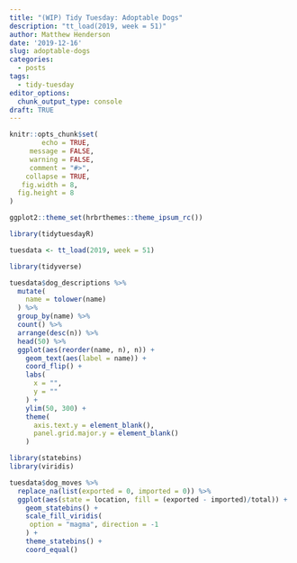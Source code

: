 ```yaml
---
title: "(WIP) Tidy Tuesday: Adoptable Dogs"
description: "tt_load(2019, week = 51)"
author: Matthew Henderson
date: '2019-12-16'
slug: adoptable-dogs
categories:
  - posts
tags:
  - tidy-tuesday
editor_options: 
  chunk_output_type: console
draft: TRUE
---
```


```r
knitr::opts_chunk$set(
        echo = TRUE,
     message = FALSE,
     warning = FALSE,
     comment = "#>",
    collapse = TRUE,
   fig.width = 8,
  fig.height = 8
)

ggplot2::theme_set(hrbrthemes::theme_ipsum_rc())
```

```r
library(tidytuesdayR)

tuesdata <- tt_load(2019, week = 51)
```

```r
library(tidyverse)

tuesdata$dog_descriptions %>%
  mutate(
    name = tolower(name)
  ) %>% 
  group_by(name) %>%
  count() %>%
  arrange(desc(n)) %>%
  head(50) %>%
  ggplot(aes(reorder(name, n), n)) +
    geom_text(aes(label = name)) +
    coord_flip() +
    labs(
      x = "",
      y = ""
    ) +
    ylim(50, 300) +
    theme(
      axis.text.y = element_blank(),
      panel.grid.major.y = element_blank()
    )
```

```r
library(statebins)
library(viridis)

tuesdata$dog_moves %>%
  replace_na(list(exported = 0, imported = 0)) %>%
  ggplot(aes(state = location, fill = (exported - imported)/total)) +
    geom_statebins() +
    scale_fill_viridis(
     option = "magma", direction = -1
    ) +
    theme_statebins() +
    coord_equal()
```
